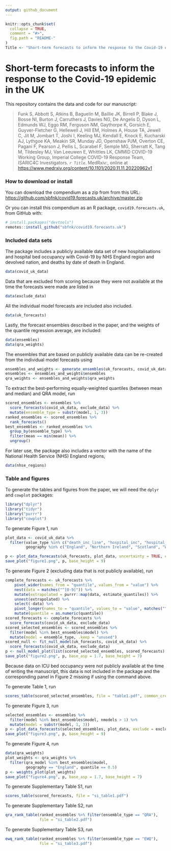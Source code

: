 ```yaml
---
output: github_document
---
```


<!-- README.md is generated from README.Rmd. Please edit that file -->

```r
knitr::opts_chunk$set(
  collapse = TRUE,
  comment = "#>",
  fig.path = "README-"
)
Title <- "Short-term forecasts to inform the response to the Covid-19 epidemic in the UK"
```

# Short-term forecasts to inform the response to the Covid-19 epidemic in the UK

This repository contains the data and code for our manuscript:

> Funk S, Abbott S, Atkins B, Baguelin M, Baillie JK, Birrell P, Blake J, Bosse NI, Burton J, Carruthers J, Davies NG, De Angelis D, Dyson L, Edmunds WJ, Eggo RM, Ferguson NM, Gaythorpe K, Gorsich E, Guyver-Fletcher G, Hellewell J, Hill EM, Holmes A, House TA, Jewell C, Jit M, Jombart T, Joshi I, Keeling MJ, Kendall E, Knock E, Kucharski AJ, Lythgoe KA, Meakin SR, Munday JD, Openshaw PJM, Overton CE, Pagani F, Pearson J, Pellis L, Scarabel F, Semple MG, Sherratt K, Tang M, Tildesley MJ, Van Leeuwen E, Whittles LK, CMMID COVID-19 Working Group, Imperial College COVID-19 Response Team, ISARIC4C Investigators. _`r Title`_. MedRxiv:, online at <https://www.medrxiv.org/content/10.1101/2020.11.11.20220962v1>

### How to download or install

You can download the compendium as a zip from from this URL: <https://github.com/sbfnk/covid19.forecasts.uk/archive/master.zip>

Or you can install this compendium as an R package, `covid19.forecasts.uk`, from GitHub with:

```r
# install.packages("devtools")
remotes::install_github("sbfnk/covid19.forecasts.uk")
```

### Included data sets

The package includes a publicly available data set of new hospitalisations and hospital bed occupancy with Covid-19 by NHS England region and devolved nation, and deaths by date of death in England.

```r
data(covid_uk_data)
```

Data that are excluded from scoring because they were not available at the time the forecasts were made are listed in

```r
data(exclude_data)
```

All the individual model forecasts are included also included.

```r
data(uk_forecasts)
```

Lastly, the forecast ensembles described in the paper, and the weights of the quantile regression average, are included:

```r
data(ensembles)
data(qra_weights)
```

The ensembles that are based on publicly available data can be re-created from the individual model forecasts using

```r
ensembles_and_weights <- generate_ensembles(uk_forecasts, covid_uk_data)
ensembles <- ensembles_and_weights$ensembles
qra_weights <- ensembles_and_weights$qra_weights
```

To extract the best-performing equally-weighted quantiles (between mean and median) and QRA model, run

```r
scored_ensembles <- ensembles %>%
  score_forecasts(covid_uk_data, exclude_data) %>%
  mutate(ensemble_type = substr(model, 1, 3))
ranked_ensembles <- scored_ensembles %>%
  rank_forecasts()
best_ensembles <- ranked_ensembles %>%
  group_by(ensemble_type) %>%
  filter(mean == min(mean)) %>%
  ungroup()
```

For later use, the package also includes a vector with the name of the National Health Service (NHS) England regions,

```r
data(nhse_regions)
```

### Table and figures

To generate the tables and figures from the paper, we will need the `dplyr` and `cowplot` packages:

```r
library("dplyr")
library("tidyr")
library("purrr")
library("cowplot")
```
To generate Figure 1, run

```r
plot_data <- covid_uk_data %>%
  filter(value_type %in% c("death_inc_line", "hospital_inc", "hospital_prev"),
         geography %in% c("England", "Northern Ireland", "Scotland", "Wales"))

p <- plot_data_forecasts(uk_forecasts, plot_data, uncertainty = TRUE, exclude = exclude_data)
save_plot("figure1.png", p, base_height = 9)
```

To generate Figure 2 (excluding data that is not publicly available), run

```r
complete_forecasts <- uk_forecasts %>%
    pivot_wider(names_from = "quantile", values_from = "value") %>%
    nest(data = matches("^[0-9]")) %>%
    mutate(extrapolated = purrr::map(data, estimate_quantiles)) %>%
    unnest(extrapolated) %>%
    select(-data) %>%
    pivot_longer(names_to = "quantile", values_to = "value", matches("^[0-9]")) %>%
    mutate(quantile = as.numeric(quantile))
scored_forecasts <- complete_forecasts %>%
  score_forecasts(covid_uk_data, exclude_data)
scored_selected_ensembles <- scored_ensembles %>%
  filter(model %in% best_ensembles$model) %>%
  mutate(model = ensemble_type, .keep = "unused")
scored_null <- fit_null_model(uk_forecasts, covid_uk_data) %>%
  score_forecasts(covid_uk_data, exclude_data)
p <- null_model_plot(list(scored_selected_ensembles, scored_forecasts), scored_null)
save_plot("figure2.png", p, base_asp = 1.7, base_height = 7)
```

Because data on ICU bed occupancy were not publicly available at the time of writing the manuscript, this data is not included in the package and the corresponding panel in Figure 2 missing if using the command above.

To generate Table 1, run

```r
scores_table(scored_selected_ensembles, file = "table1.pdf", common_creation_dates = TRUE)
```

To generate Figure 3, run

```r
selected_ensembles <- ensembles %>%
  filter(model %in% best_ensembles$model, nmodels > 1) %>%
  mutate(model = substr(model, 1, 3))
p <- plot_data_forecasts(selected_ensembles, plot_data, exclude = exclude_data)
save_plot("figure3.png", p, base_height = 9)
```

To generate Figure 4, run

```r
data(qra_weights) 
plot_weights <- qra_weights %>%
  filter(qra_model %in% best_ensembles$model,
         geography == "England", quantile == 0.5)
p <- weights_plot(plot_weights)
save_plot("figure4.png", p, base_asp = 1.7, base_height = 7)
```

To generate Supplementary Table S1, run

```r
scores_table(scored_forecasts, file = "si_table1.pdf")
```

To generate Supplementary Table S2, run

```r
qra_rank_table(ranked_ensembles %>% filter(ensemble_type == "QRA"),
               file = "si_table2.pdf")
```

To generate Supplementary Table S3, run

```r
ewq_rank_table(ranked_ensembles %>% filter(ensemble_type == "EWQ"),
               file = "si_table3.pdf")
```
